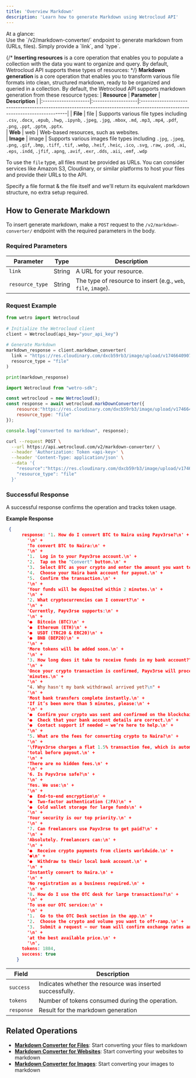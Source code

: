 ```yaml
---
title: 'Overview Markdown'
description: 'Learn how to generate Markdown using Wetrocloud API'
---
```

<Info>
At a glance: <br/> Use the `/v2/markdown-converter/` endpoint to generate markdown from (URLs, files). Simply provide a `link`, and `type`.
</Info>

{/* **Inserting resources** is a core operation that enables you to populate a collection with the data you want to organize and query.
By default, Wetrocloud API supports these types of resources: */}
**Markdown generation** is a core operation that enables you to transform various file formats into clean, structured markdown, ready to be organized and queried in a collection.
By default, the Wetrocloud API supports markdown generation from these resource types:
| **Resource** | **Parameter** | **Description**                                                                                                            |
|:--------------------|:-------------------|:----------------------------------------------------------------------------------------------------------------------------|
| **File**           | file             | Supports various file types including `.csv`, `.docx`, `.epub`, `.hwp`, `.ipynb`, `.jpeg`, `.jpg`, `.mbox`, `.md`, `.mp3`, `.mp4`, `.pdf`, `.png`, `.ppt`, `.pptm`, `.pptx`.                                                                                           
| **Web**            | web              | Web-based resources, such as websites.                                                                                                                           
| **Image**          | image | Supports various images file types including `.jpg`, `.jpeg`, `.png`, `.gif`, `.bmp`, `.tiff`, `.tif`, `.webp`, `.heif`, `.heic`, `.ico`, `.svg`, `.raw`, `.psd`, `.ai`, `.eps`, `.indd`, `.jfif`, `.apng`, `.avif`, `.exr`, `.dds`, `.aii`, `.emf`, `.wdp`


<Note> To use the `file` type, all files must be provided as URLs. You can consider services like Amazon S3, Cloudinary, or similar platforms to host your files and provide their URLs to the API. </Note>

Specify a file format & the file itself and we'll return its equivalent markdown structure, no extra setup required.


## How to Generate Markdown

To insert generate markdown, make a `POST` request to the `/v2/markdown-converter/` endpoint with the required parameters in the body.

### Required Parameters

| Parameter       | Type   | Description                                            |
|------------------|--------|--------------------------------------------------------|
| `link` | String | A URL for your resource. 
| `resource_type` | String | The type of resource to insert (e.g., `web`, `file`, `image`). |

### Request Example
<CodeGroup>
 
```python Python
from wetro import Wetrocloud
    
# Initialize the Wetrocloud client
client = Wetrocloud(api_key="your_api_key")
    
# Generate Markdown
markdown_response = client.markdown_converter(
  link = "https://res.cloudinary.com/dxcb59rb3/image/upload/v1746640907/Payverse_Demo_wfhxr9.pdf",
  resource_type = "file"
)

print(markdown_response)
```

```javascript Javascript
import Wetrocloud from "wetro-sdk";

const wetrocloud = new Wetrocloud();
const response = await wetrocloud.markDownConverter({
    resource:"https://res.cloudinary.com/dxcb59rb3/image/upload/v1746640907/Payverse_Demo_wfhxr9.pdf",
    resource_type: "file"
});

console.log("converted to markdown", response);
```

```bash cURL
curl --request POST \
  --url https://api.wetrocloud.com/v2/markdown-converter/ \
  --header 'Authorization: Token <api-key>' \
  --header 'Content-Type: application/json' \
  --data '{
    "resource":"https://res.cloudinary.com/dxcb59rb3/image/upload/v1746640907/Payverse_Demo_wfhxr9.pdf",
    "resource_type": "file"
  }'
```
</CodeGroup>

### Successful Response

A successful response confirms the operation and tracks token usage.

**Example Response**

```json
 {
      response: '1. How do I convert BTC to Naira using Payv3rse?\n' +
        '\n' +
        'To convert BTC to Naira:\n' +
        '\n' +
        '1.  Log in to your Payv3rse account.\n' +
        '2.  Tap on the "Convert" button.\n' +
        '3.  Select BTC as your crypto and enter the amount you want to convert.\n' +
        '4.  Choose your Naira bank account for payout.\n' +
        '5.  Confirm the transaction.\n' +
        '\n' +
        'Your funds will be deposited within 2 minutes.\n' +
        '\n' +
        '2. What cryptocurrencies can I convert?\n' +
        '\n' +
        'Currently, Payv3rse supports:\n' +
        '\n' +
        '●  Bitcoin (BTC)\n' +
        '●  Ethereum (ETH)\n' +
        '●  USDT (TRC20 & ERC20)\n' +
        '●  BNB (BEP20)\n' +
        '\n' +
        'More tokens will be added soon.\n' +
        '\n' +
        '3. How long does it take to receive funds in my bank account?\n' +
        '\n' +
        'Once your crypto transaction is confirmed, Payv3rse will process your payout in under 2\n' +
        'minutes.\n' +
        '\n' +
        "4. Why hasn't my bank withdrawal arrived yet?\n" +
        '\n' +
        'Most bank transfers complete instantly.\n' +
        'If it’s been more than 5 minutes, please:\n' +
        '\n' +
        '●  Confirm your crypto was sent and confirmed on the blockchain.\n' +
        '●  Check that your bank account details are correct.\n' +
        '●  Contact support if needed — we’re here to help.\n' +
        '\n' +
        '5. What are the fees for converting crypto to Naira?\n' +
        '\n' +
        '\fPayv3rse charges a flat 1.5% transaction fee, which is automatically deducted from your\n' +
        'total before payout.\n' +
        '\n' +
        'There are no hidden fees.\n' +
        '\n' +
        '6. Is Payv3rse safe?\n' +
        '\n' +
        'Yes. We use:\n' +
        '\n' +
        '●  End-to-end encryption\n' +
        '●  Two-factor authentication (2FA)\n' +
        '●  Cold wallet storage for large funds\n' +
        '\n' +
        'Your security is our top priority.\n' +
        '\n' +
        '7. Can freelancers use Payv3rse to get paid?\n' +
        '\n' +
        'Absolutely. Freelancers can:\n' +
        '\n' +
        '●  Receive crypto payments from clients worldwide.\n' +
        '●\n' +
        '●  Withdraw to their local bank account.\n' +
        '\n' +
        'Instantly convert to Naira.\n' +
        '\n' +
        'No registration as a business required.\n' +
        '\n' +
        '8. How do I use the OTC desk for large transactions?\n' +
        '\n' +
        'To use our OTC service:\n' +
        '\n' +
        '1.  Go to the OTC Desk section in the app.\n' +
        '2.  Choose the crypto and volume you want to off-ramp.\n' +
        '3.  Submit a request — our team will confirm exchange rates and complete your transfer\n' +
        '\n' +
        'at the best available price.\n' +
        '\n',
      tokens: 1884,
      success: true
    }

```
| Field      | Description                                     |
|------------|-------------------------------------------------|
| `success`  | Indicates whether the resource was inserted successfully. |
| `tokens`   | Number of tokens consumed during the operation. |
| `response`   | Result for the markdown generation |

## Related Operations

- **[Markdown Converter for Files](markdown-files)**: Start converting your files to markdown
- **[Markdown Converter for Websites](markdown-webs)**: Start converting your websites to markdown
- **[Markdown Converter for Images](markdown-images)**: Start converting your images to markdown


